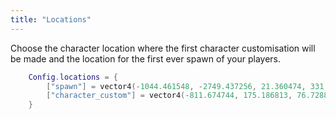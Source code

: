 ```yaml
---
title: "Locations"
---
```


Choose the character location where the first character customisation will be made and the location for the first ever spawn of your players.

```LUA
    Config.locations = {
        ["spawn"] = vector4(-1044.461548, -2749.437256, 21.360474, 331.653534),
        ["character_custom"] = vector4(-811.674744, 175.186813, 76.728882, 104.881889)
    }
```
